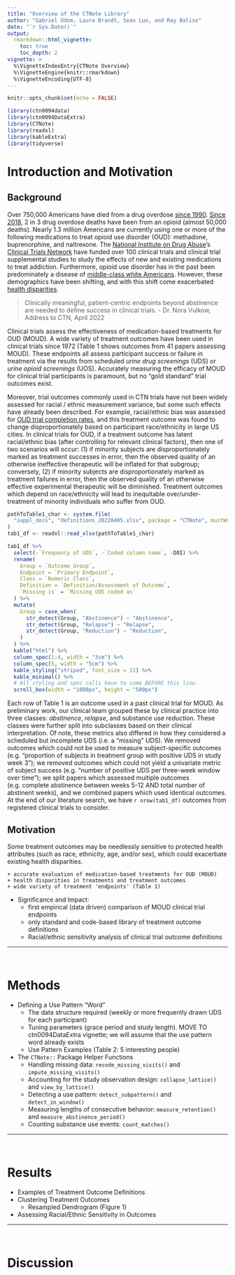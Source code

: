 ```yaml
---
title: "Overview of the CTNote Library"
author: "Gabriel Odom, Laura Brandt, Sean Luo, and Ray Balise"
date: "`r Sys.Date()`"
output:
  rmarkdown::html_vignette:
    toc: true
    toc_depth: 2
vignette: >
  %\VignetteIndexEntry{CTNote Overview}
  %\VignetteEngine{knitr::rmarkdown}
  %\VignetteEncoding{UTF-8}
---
```


```r
knitr::opts_chunk$set(echo = FALSE)
```

```r
library(ctn0094data)
library(ctn0094DataExtra)
library(CTNote)
library(readxl)
library(kableExtra)
library(tidyverse)
```

# Introduction and Motivation

## Background

Over 750,000 Americans have died from a drug overdose [since 1990](https://www.hhs.gov/opioids/about-the-epidemic/opioid-crisis-statistics/index.html). [Since 2018](https://www.pewtrusts.org/en/research-and-analysis/fact-sheets/2020/12/medications-for-opioid-use-disorder-improve-patient-outcomes), 2 in 3 drug overdose deaths have been from an opioid (almost 50,000 deaths). Nearly 1.3 million Americans are currently using one or more of the following medications to treat opioid use disorder (OUD): methadone, buprenorphine, and naltrexone. The [National Institute on Drug Abuse](https://nida.nih.gov/)'s [Clinical Trials Network](https://nida.nih.gov/about-nida/organization/cctn/clinical-trials-network-ctn) have funded over 100 clinical trials and clinical trial supplemental studies to study the effects of new and existing medications to treat addiction. Furthermore, opioid use disorder has in the past been predominately a disease of [middle-class white Americans](http://www.doi.org/10.1007/s11013-016-9496-5). However, these demographics have been shifting, and with this shift come exacerbated [health disparities](https://www.addictioncenter.com/news/2019/10/racial-disparities-opioid-addiction-treatment/). 

> Clinically meaningful, patient-centric endpoints beyond abstinence are needed to define success in clinical trials. - Dr. Nora Vulkow, Address to CTN, April 2022

Clinical trials assess the effectiveness of medication-based treatments for OUD (MOUD). A wide variety of treatment outcomes have been used in clinical trials since 1972 (Table 1 shows outcomes from 41 papers assessing MOUD). These endpoints all assess participant success or failure in treatment via the results from scheduled *urine drug screenings* (UDS) or *urine opioid screenings* (UOS). Accurately measuring the efficacy of MOUD for clinical trial participants is paramount, but no "gold standard" trial outcomes exist.

Moreover, trial outcomes commonly used in CTN trials have not been widely assessed for racial / ethnic measurement variance, but some such effects have already been described. For example, racial/ethnic bias was assessed for [OUD trial completion rates](https://www.doi.org/10.1016/j.drugalcdep.2018.06.006), and this treatment outcome was found to change disproportionately based on participant race/ethnicity in large US cities. In clinical trials for OUD, if a treatment outcome has latent racial/ethnic bias (after controlling for relevant clinical factors), then one of two scenarios will occur: (1) if minority subjects are disproportionately marked as treatment successes in error, then the observed quality of an otherwise ineffective therapeutic will be inflated for that subgroup; conversely, (2) if minority subjects are disproportionately marked as treatment failures in error, then the observed quality of an otherwise effective experimental therapeutic will be diminished. Treatment outcomes which depend on race/ethnicity will lead to inequitable over/under-treatment of minority individuals who suffer from OUD.

```r
pathToTable1_char <- system.file(
  "suppl_docs", "definitions_20220405.xlsx", package = "CTNote", mustWork = TRUE
)
tab1_df <- readxl::read_xlsx(pathToTable1_char) 
```

```r
tab1_df %>% 
  select(-`Frequency of UOS`, -`Coded column name`, -DOI) %>% 
  rename(
    Group = `Outcome Group`,
    Endpoint = `Primary Endpoint`,
    Class = `Numeric Class`,
    Definition = `Definition/Assessment of Outcome`,
    `Missing is` = `Missing UOS coded as`
  ) %>% 
  mutate(
    Group = case_when(
      str_detect(Group, "Abstinence") ~ "Abstinence",
      str_detect(Group, "Relapse") ~ "Relapse",
      str_detect(Group, "Reduction") ~ "Reduction",
    )
  ) %>% 
  kable("html") %>%
  column_spec(1:4, width = "3cm") %>%
  column_spec(5, width = "5cm") %>%
  kable_styling("striped", font_size = 11) %>%
  kable_minimal() %>% 
  # All styling and spec calls have to come BEFORE this line.
  scroll_box(width = "1000px", height = "500px") 
```

Each row of Table 1 is an outcome used in a past clinical trial for MOUD. As preliminary work, our clinical team grouped these by clinical practice into three classes: *abstinence*, *relapse*, and substance use *reduction*. These classes were further split into subclasses based on their clinical interpretation. Of note, these metrics also differed in how they considered a scheduled but incomplete UDS (i.e. a "missing" UDS). We removed outcomes which could not be used to measure subject-specific outcomes (e.g. "proportion of subjects in treatment group with positive UDS in study week 3"); we removed outcomes which could not yield a univariate metric of subject success (e.g. "number of positive UDS per three-week window over time"); we split papers which assessed multiple outcomes (e.g. complete abstinence between weeks 5-12 AND total number of abstinent weeks), and we combined papers which used identical outcomes. At the end of our literature search, we have `r nrow(tab1_df)` outcomes from registered clinical trials to consider.


## Motivation

Some treatment outcomes may be needlessly sensitive to protected health attributes (such as race, ethnicity, age, and/or sex), which could exacerbate existing health disparities.


    + accurate evaluation of medication-based treatments for OUD (MOUD)
    + health disparities in treatments and treatment outcomes
    + wide variety of treatment 'endpoints' (Table 1)
- Significance and Impact:
    + first empirical (data driven) comparison of MOUD clinical trial endpoints
    + only standard and code-based library of treatment outcome definitions
    + Racial/ethnic sensitivity analysis of clinical trial outcome definitions




*******************************************************************************
</br>


# Methods

- Defining a Use Pattern "Word"
    + The data structure required (weekly or more frequently drawn UDS for each participant)
    + Tuning parameters (grace period and study length). MOVE TO ctn0094DataExtra vignette; we will assume that the use pattern word already exists
    + Use Pattern Examples (Table 2: 5 interesting people)
- The `CTNote::` Package Helper Functions
    + Handling missing data: `recode_missing_visits()` and `impute_missing_visits()`
    + Accounting for the study observation design: `collapse_lattice()` and `view_by_lattice()`
    + Detecting a use pattern: `detect_subpattern()` and `detect_in_window()`
    + Measuring lengths of consecutive behavior: `measure_retention()` and `measure_abstinence_period()`
    + Counting substance use events: `count_matches()`


*******************************************************************************
</br>


# Results

- Examples of Treatment Outcome Definitions
- Clustering Treatment Outcomes
    + Resampled Dendrogram (Figure 1)
- Assessing Racial/Ethnic Sensitivity in Outcomes


*******************************************************************************
</br>


# Discussion
